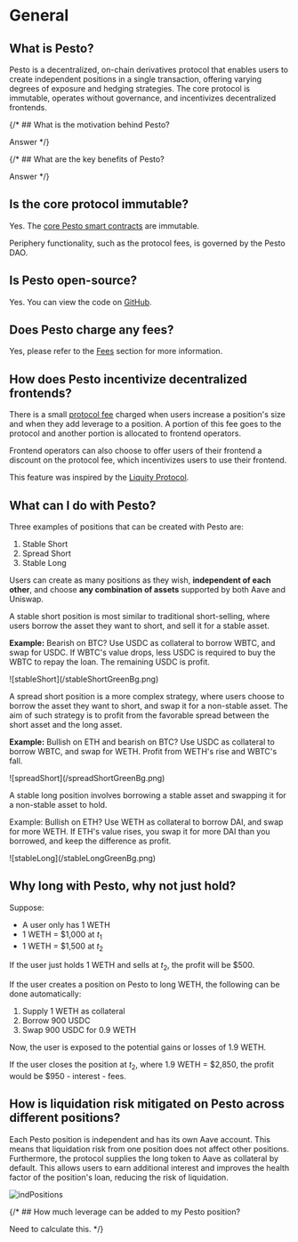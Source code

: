 # General

## What is Pesto?

Pesto is a decentralized, on-chain derivatives protocol that enables users to create independent positions in a single transaction, offering varying degrees of exposure and hedging strategies. The core protocol is immutable, operates without governance, and incentivizes decentralized frontends.

{/* ## What is the motivation behind Pesto?

Answer */}

{/* ## What are the key benefits of Pesto?

Answer */}

## Is the core protocol immutable?

Yes. The [core Pesto smart contracts](/technical-docs/contracts) are immutable.

Periphery functionality, such as the protocol fees, is governed by the Pesto DAO.

## Is Pesto open-source?

Yes. You can view the code on [GitHub](https://github.com/chainrule-labs/pesto-contracts).

## Does Pesto charge any fees?

Yes, please refer to the [Fees](/faq/fees) section for more information.

## How does Pesto incentivize decentralized frontends?

There is a small [protocol fee](/faq/fees) charged when users increase a position's size and when they add leverage to a position. A portion of this fee goes to the protocol and another portion is allocated to frontend operators.

Frontend operators can also choose to offer users of their frontend a discount on the protocol fee, which incentivizes users to use their frontend.

This feature was inspired by the [Liquity Protocol](https://www.liquity.org/frontend).

## What can I do with Pesto?

Three examples of positions that can be created with Pesto are:

1. Stable Short
2. Spread Short
3. Stable Long

Users can create as many positions as they wish, **independent of each other**, and choose **any combination of assets** supported by both Aave and Uniswap.

A stable short position is most similar to traditional short-selling, where users borrow the asset they want to short, and sell it for a stable asset.

**Example:** Bearish on BTC? Use USDC as collateral to borrow WBTC, and swap for USDC. If WBTC's value drops, less USDC is required to buy the WBTC to repay the loan. The remaining USDC is profit.

<div style={{ maxWidth: "450px", margin: "30px auto" }}>
	![stableShort](/stableShortGreenBg.png)
</div>

A spread short position is a more complex strategy, where users choose to borrow the asset they want to short, and swap it for a non-stable asset. The aim of such strategy is to profit from the favorable spread between the short asset and the long asset.

**Example:** Bullish on ETH and bearish on BTC? Use USDC as collateral to borrow WBTC, and swap for WETH. Profit from WETH's rise and WBTC's fall.

<div style={{ maxWidth: "450px", margin: "30px auto" }}>
	![spreadShort](/spreadShortGreenBg.png)
</div>

A stable long position involves borrowing a stable asset and swapping it for a non-stable asset to hold.

Example: Bullish on ETH? Use WETH as collateral to borrow DAI, and swap for more WETH. If ETH's value rises, you swap it for more DAI than you borrowed, and keep the difference as profit.

<div style={{ maxWidth: "450px", margin: "30px auto" }}>
	![stableLong](/stableLongGreenBg.png)
</div>

## Why long with Pesto, why not just hold?

Suppose:
- A user only has 1 WETH
- 1 WETH = \$1,000 at $t_1$
- 1 WETH = \$1,500 at $t_2$

If the user just holds 1 WETH and sells at $t_2$, the profit will be $500.

If the user creates a position on Pesto to long WETH, the following can be done automatically:

1. Supply 1 WETH as collateral
2. Borrow 900 USDC
3. Swap 900 USDC for 0.9 WETH

Now, the user is exposed to the potential gains or losses of 1.9 WETH.

If the user closes the position at $t_2$, where 1.9 WETH = \$2,850, the profit would be \$950 - interest - fees.

## How is liquidation risk mitigated on Pesto across different positions?

Each Pesto position is independent and has its own Aave account. This means that liquidation risk from one position does not affect other positions. Furthermore, the protocol supplies the long token to Aave as collateral by default. This allows users to earn additional interest and improves the health factor of the position's loan, reducing the risk of liquidation.

![indPositions](/indPositionsGreenBg.png)

{/* ## How much leverage can be added to my Pesto position?

Need to calculate this. */}
